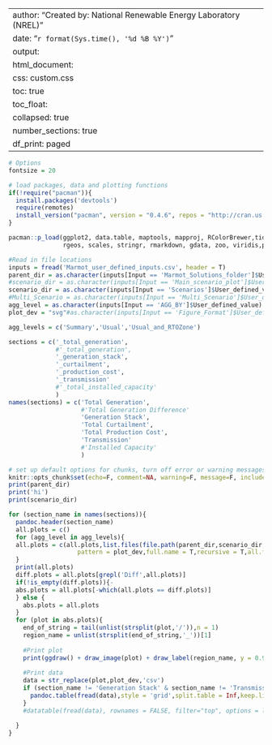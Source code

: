 
---
author: "Created by: National Renewable Energy Laboratory (NREL)"
date: "`r format(Sys.time(), '%d %B %Y')`"
output:
  html_document:
    css: custom.css
    toc: true
    toc_float:
      collapsed: true
    number_sections: true
    df_print: paged
---

```r

# Options
fontsize = 20

# load packages, data and plotting functions
if(!require("pacman")){
  install.packages('devtools')
  require(remotes)
  install_version("pacman", version = "0.4.6", repos = "http://cran.us.r-project.org")
}

pacman::p_load(ggplot2, data.table, maptools, mapproj, RColorBrewer,tidyverse,magick,cowplot,DT,
               rgeos, scales, stringr, rmarkdown, gdata, zoo, viridis,png,grid,dplyr,highlight,pander)

#Read in file locations
inputs = fread('Marmot_user_defined_inputs.csv', header = T)
parent_dir = as.character(inputs[Input == 'Marmot_Solutions_folder']$User_defined_value)
#scenario_dir = as.character(inputs[Input == 'Main_scenario_plot']$User_defined_value)
scenario_dir = as.character(inputs[Input == 'Scenarios']$User_defined_value)
#Multi_Scenario = as.character(inputs[Input == 'Multi_Scenario']$User_defined_value)
agg_level = as.character(inputs[Input == 'AGG_BY']$User_defined_value)
plot_dev = "svg"#as.character(inputs[Input == 'Figure_Format']$User_defined_value)

agg_levels = c('Summary','Usual','Usual_and_RTOZone')

sections = c('_total_generation',
             #'_total_generation',
             '_generation_stack',
             '_curtailment',
             '_production_cost',
             '_transmission'
             #'_total_installed_capacity'
             )
names(sections) = c('Total Generation',
                    #'Total Generation Difference'
                    'Generation Stack',
                    'Total Curtailment',
                    'Total Production Cost',
                    'Transmission'
                    #'Installed Capacity'
                    )

# set up default options for chunks, turn off error or warning messages
knitr::opts_chunk$set(echo=F, comment=NA, warning=F, message=F, include=T,dev='svg', cache = F, fig.width = 20,results = 'asis',out.width = "100%", fig.asp = 0.675)
print(parent_dir)
print('hi')
print(scenario_dir)
```


```r
for (section_name in names(sections)){
  pandoc.header(section_name)
  all.plots = c()
  for (agg_level in agg_levels){
  all.plots = c(all.plots,list.files(file.path(parent_dir,scenario_dir,'Figures_Output',paste0(agg_level,sections[section_name])),
                   pattern = plot_dev,full.name = T,recursive = T,all.files = T))
  }
  print(all.plots)
  diff.plots = all.plots[grepl('Diff',all.plots)]
  if(!is_empty(diff.plots)){-
  abs.plots = all.plots[-which(all.plots == diff.plots)]
  } else {
    abs.plots = all.plots
  }
  for (plot in abs.plots){
    end_of_string = tail(unlist(strsplit(plot,'/')),n = 1)
    region_name = unlist(strsplit(end_of_string,'_'))[1]
  
    #Print plot
    print(ggdraw() + draw_image(plot) + draw_label(region_name, y = 0.975, fontfamily = "serif", size = 48))
  
    #Print data
    data = str_replace(plot,plot_dev,'csv')
    if (section_name != 'Generation Stack' & section_name != 'Transmission'){
      pandoc.table(fread(data),style = 'grid',split.table = Inf,keep.line.breaks = T)
    }
    #datatable(fread(data), rownames = FALSE, filter="top", options = list(pageLength = length(Multi_Scenario), scrollX=T))

  }
}
```

<!-- # Generation {.tabset} -->
<!-- ## Total Generation -->
<!-- ```{r total generation, out.width = "50%", fig.asp = 0.675} -->
<!-- # %%%%%%%%%%%%%%%%%%%%%%%%%%%%%%%%%%%%%%%%%%%%%%%%%%%%%%%%%%%%%%%%%%%%%%%%%% -->
<!-- all.plots = list.files(file.path(parent_dir,scenario_dir,'Figures_Output',paste0(agg_level,'_total_generation')), -->
<!--                    pattern = plot_dev,full.name = T,recursive = T,all.files = T) -->
<!-- diff.plots = all.plots[grepl('Diff',all.plots)] -->
<!-- abs.plots = all.plots[-which(all.plots == diff.plots)] -->
<!-- for (plot in abs.plots){ -->
<!--   end_of_string = tail(unlist(strsplit(plot,'/')),n = 1) -->
<!--   region_name = unlist(strsplit(end_of_string,'_'))[1] -->

<!--   #Print dlot -->
<!--   print(ggdraw() + draw_image(plot) + draw_label(region_name, y = 0.975, fontfamily = "serif", size = 48)) -->

<!--   #Print data -->
<!--   data = str_replace(plot,plot_dev,'csv') -->
<!--   print(fread(data)) -->
<!--   #datatable(fread(data), rownames = FALSE, filter="top", options = list(pageLength = length(Multi_Scenario), scrollX=T)) -->
<!-- } -->
<!-- # %%%%%%%%%%%%%%%%%%%%%%%%%%%%%%%%%%%%%%%%%%%%%%%%%%%%%%%%%%%%%%%%%%%%%%%%%% -->
<!-- ``` -->

<!-- ## Total Generation Difference -->
<!-- ```{r total generation difference, out.width = "50%", fig.asp = 0.675} -->
<!-- # %%%%%%%%%%%%%%%%%%%%%%%%%%%%%%%%%%%%%%%%%%%%%%%%%%%%%%%%%%%%%%%%%%%%%%%%%% -->
<!-- for (plot in diff.plots){ -->
<!--   end_of_string = tail(unlist(strsplit(plot,'/')),n = 1) -->
<!--   region_name = unlist(strsplit(end_of_string,'_'))[1] -->
<!--   print(ggdraw() + draw_image(plot) + draw_label(region_name, y = 0.975, fontfamily = "serif", size = 48)) -->

<!--   #Print data -->
<!--   data = str_replace(plot,plot_dev,'csv') -->
<!--   print(fread(data)) -->
<!-- } -->
<!-- # %%%%%%%%%%%%%%%%%%%%%%%%%%%%%%%%%%%%%%%%%%%%%%%%%%%%%%%%%%%%%%%%%%%%%%%%%% -->
<!-- ``` -->

<!-- ## Generation Stacks -->
<!-- ```{r stacked-generation, out.width = "50%", fig.asp = 1.1} -->
<!-- # %%%%%%%%%%%%%%%%%%%%%%%%%%%%%%%%%%%%%%%%%%%%%%%%%%%%%%%%%%%%%%%%%%%%%%%%%% -->
<!--  plots_subdir = paste0(interconnection_dir,'Gen_Stack') -->
<!--  #Alternate stacked and unstacked plots, so they can be showed side by side for each superzone/interconnection. -->
<!--  for (interconnection in interconnections){ -->
<!--    img_fn_stacked = paste0(plots_subdir,'/',interconnection,'_Stacked_Gen.png') -->
<!--    img_fn_unstacked = paste0(plots_subdir,'/',interconnection,'_Unstacked_Gen.png') -->
<!--    if (img_fn_stacked %in% list.files(plots_subdir, full.names = T)){ -->
<!--                     print(ggdraw() + -->
<!--                     draw_image(img_fn_stacked) + -->
<!--                     draw_label(interconnection, y = 0.985, x = 1, hjust = 1, fontfamily = 'serif', size = 24) + -->
<!--                     theme(plot.margin = unit(c(1,0,1,0), "cm"))) } else {  message(paste0(img_fn_stacked,' not found.')) } -->

<!--    if (img_fn_unstacked %in% list.files(plots_subdir, full.names = T)){print(ggdraw() + -->
<!--                                                                           draw_image(img_fn_unstacked) + -->
<!--                                                                           theme(plot.margin = unit(c(1,0,1,0), "cm"))) } -->
<!--    else {message(paste0(img_fn_unstacked,' not found.'))} -->
<!--   } -->
<!-- # %%%%%%%%%%%%%%%%%%%%%%%%%%%%%%%%%%%%%%%%%%%%%%%%%%%%%%%%%%%%%%%%%%%%%%%%%% -->
<!-- ``` -->

<!-- ### By Zone -->
<!-- ```{r stacked-generation zone, out.width = "50%", fig.asp = 1.1} -->
<!-- # %%%%%%%%%%%%%%%%%%%%%%%%%%%%%%%%%%%%%%%%%%%%%%%%%%%%%%%%%%%%%%%%%%%%%%%%%% -->
<!-- plots_subdir = paste0(zone_dir,'Gen_Stack') -->
<!-- for (region in regions){ -->
<!--   img_fn_stacked = paste0(plots_subdir,'/',region,'_Stacked_Gen.png') -->
<!--   img_fn_unstacked = paste0(plots_subdir,'/',region,'_Unstacked_Gen.png') -->
<!--   if (img_fn_stacked %in% list.files(plots_subdir, full.names = T)){ -->
<!--     print(ggdraw() + -->
<!--       draw_image(img_fn_stacked) + -->
<!--       draw_label(region, y = 0.985, x = 1, hjust = 1, fontfamily = 'serif', size = 24) + -->
<!--       theme(plot.margin = unit(c(1,0,1,0), "cm"))) -->
<!--     } else {message(paste0(img_fn_stacked,' not found.'))} -->
<!--   if (img_fn_unstacked %in% list.files(plots_subdir, full.names = T)){ -->
<!--   print(ggdraw() + -->
<!--     draw_image(img_fn_unstacked) + -->
<!--     theme(plot.margin = unit(c(1,0,1,0), "cm"))) -->
<!--     } else {message(paste0(img_fn_unstacked,' not found.'))} -->
<!--   } -->
<!-- # %%%%%%%%%%%%%%%%%%%%%%%%%%%%%%%%%%%%%%%%%%%%%%%%%%%%%%%%%%%%%%%%%%%%%%%%%% -->
<!-- ``` -->

<!-- ## Committed Capacity -->
<!-- ### By Interconnection -->
<!-- ```{r committed-capacity interconnection, out.width = "100%", fig.asp = 0.675} -->
<!-- # %%%%%%%%%%%%%%%%%%%%%%%%%%%%%%%%%%%%%%%%%%%%%%%%%%%%%%%%%%%%%%%%%%%%%%%%%% -->
<!-- plots_subdir = paste0(interconnection_dir,'Gen_Stack') -->
<!-- for (interconnection in interconnections){ -->
<!--   img_fn = paste0(plots_subdir,'/',interconnection,'_Committed_Capacity_Stack.png') -->
<!--   if (img_fn %in% list.files(plots_subdir, full.names = T)){ print(ggdraw() + -->
<!--                                                                      draw_image(img_fn) + -->
<!--                                                                      draw_label(interconnection, y = 0.985, fontfamily = "serif", size = 24) + -->
<!--                                                                      theme(plot.margin = unit(c(0.1,0,0.1,0), "cm"))) } -->
<!--      else {message(paste0(img_fn,' not found.'))} -->
<!--   } -->
<!-- # %%%%%%%%%%%%%%%%%%%%%%%%%%%%%%%%%%%%%%%%%%%%%%%%%%%%%%%%%%%%%%%%%%%%%%%%%% -->
<!-- ``` -->

<!-- ### By Zone -->
<!-- ```{r committed-capacity zone, out.width = "100%", fig.asp = 0.675} -->
<!-- # %%%%%%%%%%%%%%%%%%%%%%%%%%%%%%%%%%%%%%%%%%%%%%%%%%%%%%%%%%%%%%%%%%%%%%%%%% -->
<!-- plots_subdir = paste0(zone_dir,'Gen_Stack') -->
<!-- for (region in regions){ -->
<!--   img_fn = paste0(plots_subdir,'/',region,'_Committed_Capacity_Stack.png') -->
<!--   if (img_fn %in% list.files(plots_subdir, full.names = T)){ print(ggdraw() + -->
<!--                                                                      draw_image(img_fn) + -->
<!--                                                                      draw_label(region, y = 0.985, fontfamily = "serif", size = 24) + -->
<!--                                                                      theme(plot.margin = unit(c(0.1,0,0.1,0), "cm"))) } -->
<!--      else {message(paste0(img_fn,' not found.'))} -->
<!--   } -->
<!-- # %%%%%%%%%%%%%%%%%%%%%%%%%%%%%%%%%%%%%%%%%%%%%%%%%%%%%%%%%%%%%%%%%%%%%%%%%% -->
<!-- ``` -->


<!-- ## Outage Stacks -->
<!-- ```{r outage-stacks zone, out.width = "100%", fig.asp = 0.675} -->
<!-- # %%%%%%%%%%%%%%%%%%%%%%%%%%%%%%%%%%%%%%%%%%%%%%%%%%%%%%%%%%%%%%%%%%%%%%%%%% -->
<!-- plots_subdir = paste0(zone_dir,'Outage_Stack') -->
<!-- for (region in regions){ -->
<!--   img_fn = paste0(plots_subdir,'/',region,'_Capacity_Out_Stacked.png') -->
<!--   if (img_fn %in% list.files(plots_subdir, full.names = T)){ print(ggdraw() + -->
<!--                                                                      draw_image(img_fn) + -->
<!--                                                                      draw_label(region, y = 0.985, fontfamily = "serif", size = 24) + -->
<!--                                                                      theme(plot.margin = unit(c(0.1,0,0.1,0), "cm"))) } -->
<!--      else {message(paste0(img_fn,' not found.'))} -->
<!--   } -->
<!-- # %%%%%%%%%%%%%%%%%%%%%%%%%%%%%%%%%%%%%%%%%%%%%%%%%%%%%%%%%%%%%%%%%%%%%%%%%% -->
<!-- ``` -->

<!-- ## Thermal Capacity Reserves -->
<!-- ### By Interconnection -->
<!-- ```{r thermal-cap-reserves interconnection, out.width = "100%", fig.asp = 0.675} -->
<!-- # %%%%%%%%%%%%%%%%%%%%%%%%%%%%%%%%%%%%%%%%%%%%%%%%%%%%%%%%%%%%%%%%%%%%%%%%%% -->
<!-- plots_subdir = paste0(interconnection_dir,'Thermal_Capacity_Reserves') -->
<!-- for (interconnection in interconnections){ -->
<!--   img_fn = paste0(plots_subdir,'/',interconnection,'_Thermal_Capacity_Reserves.png') -->
<!--   if (img_fn %in% list.files(plots_subdir, full.names = T)){ print(ggdraw() + -->
<!--                                                                      draw_image(img_fn) + -->
<!--                                                                      draw_label(interconnection, y = 0.985, fontfamily = "serif", size = 24) + -->
<!--                                                                      theme(plot.margin = unit(c(0.75,0,0.75,0), "cm"))) } -->
<!--      else {message(paste0(img_fn,' not found.'))} -->
<!--   } -->
<!-- # %%%%%%%%%%%%%%%%%%%%%%%%%%%%%%%%%%%%%%%%%%%%%%%%%%%%%%%%%%%%%%%%%%%%%%%%%% -->
<!-- ``` -->

<!-- ### By Zone -->
<!-- ```{r thermal-cap-reserves zone, out.width = "100%", fig.asp = 0.675} -->
<!-- # %%%%%%%%%%%%%%%%%%%%%%%%%%%%%%%%%%%%%%%%%%%%%%%%%%%%%%%%%%%%%%%%%%%%%%%%%% -->
<!-- plots_subdir = paste0(zone_dir,'Thermal_Capacity_Reserves') -->
<!-- for (region in regions){ -->
<!--   img_fn = paste0(plots_subdir,'/',region,'_Thermal_Capacity_Reserves.png') -->
<!--   if (img_fn %in% list.files(plots_subdir, full.names = T)){ print(ggdraw() + -->
<!--                                                                      draw_image(img_fn) + -->
<!--                                                                      draw_label(region, y = 0.985, fontfamily = "serif", size = 24) + -->
<!--                                                                      theme(plot.margin = unit(c(0.1,0,0.1,0), "cm"))) } -->
<!--      else {message(paste0(img_fn,' not found.'))} -->
<!--   } -->
<!-- # %%%%%%%%%%%%%%%%%%%%%%%%%%%%%%%%%%%%%%%%%%%%%%%%%%%%%%%%%%%%%%%%%%%%%%%%%% -->
<!-- ``` -->

<!-- *** -->

<!-- # Transmission -->
<!-- ## Net Export -->
<!-- ### By Interconnection -->
<!-- ```{r Net export interconnection, out.width = "50%", fig.asp = 0.675} -->
<!-- # %%%%%%%%%%%%%%%%%%%%%%%%%%%%%%%%%%%%%%%%%%%%%%%%%%%%%%%%%%%%%%%%%%%%%%%%%% -->
<!-- plots_subdir = paste0(interconnection_dir,'Transmission') -->
<!-- for (interconnection in interconnections){ -->
<!--   img_fn = paste0(plots_subdir,'/',interconnection,'_Net_Export.png') -->
<!--   if (img_fn %in% list.files(plots_subdir, full.names = T)){ print(ggdraw() + draw_image(img_fn) + draw_label(interconnection, y = 0.975,fontfamily = "serif", size = 24) + -->
<!--                                                                       theme(plot.margin = unit(c(0.75,0,0.75,0), "cm"))) } -->
<!--      else {message(paste0(img_fn,' not found.'))} -->
<!-- } -->
<!-- # %%%%%%%%%%%%%%%%%%%%%%%%%%%%%%%%%%%%%%%%%%%%%%%%%%%%%%%%%%%%%%%%%%%%%%%%%% -->
<!-- ``` -->

<!-- ### By Zone -->
<!-- ```{r Net export zone, out.width = "50%", fig.asp = 0.675} -->
<!-- # %%%%%%%%%%%%%%%%%%%%%%%%%%%%%%%%%%%%%%%%%%%%%%%%%%%%%%%%%%%%%%%%%%%%%%%%%% -->
<!-- plots_subdir = paste0(zone_dir,'Transmission') -->
<!-- for (region in regions){ -->
<!--   img_fn = paste0(plots_subdir,'/',region,'_Net_Export.png') -->
<!--   if (img_fn %in% list.files(plots_subdir, full.names = T)){ print(ggdraw() + draw_image(img_fn) + draw_label(region, y = 0.975,fontfamily = "serif", size = 24) + -->
<!--                                                                       theme(plot.margin = unit(c(0.75,0,0.75,0), "cm"))) } -->
<!--      else {message(paste0(img_fn,' not found.'))} -->
<!-- } -->
<!-- # %%%%%%%%%%%%%%%%%%%%%%%%%%%%%%%%%%%%%%%%%%%%%%%%%%%%%%%%%%%%%%%%%%%%%%%%%% -->
<!-- ``` -->

<!-- ## Zonal Interchange -->
<!-- ```{r Zonal Interchange zone, out.width = "100%", fig.asp = 0.675} -->
<!-- # %%%%%%%%%%%%%%%%%%%%%%%%%%%%%%%%%%%%%%%%%%%%%%%%%%%%%%%%%%%%%%%%%%%%%%%%%% -->
<!-- plots_subdir = paste0(zone_dir,'Transmission') -->
<!-- for (region in regions){ -->
<!--   img_fn = paste0(plots_subdir,'/',region,'_Zone-Zone_Net_Interchange.png') -->
<!--   if (img_fn %in% list.files(plots_subdir, full.names = T)){ print(ggdraw() + -->
<!--                                                                      draw_image(img_fn) + -->
<!--                                                                      draw_label(region, y = 0.985,fontfamily = "serif", size = 24) + -->
<!--                                                                      theme(plot.margin = unit(c(0.1,0,0.1,0), "cm"))) } -->
<!--      else {message(paste0(img_fn,' not found.'))} -->
<!-- } -->
<!-- # %%%%%%%%%%%%%%%%%%%%%%%%%%%%%%%%%%%%%%%%%%%%%%%%%%%%%%%%%%%%%%%%%%%%%%%%%% -->
<!-- ``` -->

<!-- ## Line Utilization -->
<!-- ### By Interconnection -->
<!-- ```{r line utilinterconnection, out.width = "50%", fig.asp = 0.675} -->
<!-- # %%%%%%%%%%%%%%%%%%%%%%%%%%%%%%%%%%%%%%%%%%%%%%%%%%%%%%%%%%%%%%%%%%%%%%%%%% -->
<!-- plots_subdir = paste0(interconnection_dir,'Transmission') -->
<!-- for (interconnection in interconnections){ -->
<!--   img_fn = paste0(plots_subdir,'/',interconnection,'_Line_Utilization_Time_Series.png') -->
<!--   if (img_fn %in% list.files(plots_subdir, full.names = T)){ print(ggdraw() + draw_image(img_fn) + draw_label(interconnection, y = 0.975,fontfamily = "serif", size = 24) + -->
<!--                                                                       theme(plot.margin = unit(c(0.75,0,0.75,0), "cm"))) } -->
<!--      else {message(paste0(img_fn,' not found.'))} -->
<!-- } -->
<!-- # %%%%%%%%%%%%%%%%%%%%%%%%%%%%%%%%%%%%%%%%%%%%%%%%%%%%%%%%%%%%%%%%%%%%%%%%%% -->
<!-- ``` -->

<!-- ### By Zone -->
<!-- ```{r line util zone, out.width = "50%", fig.asp = 0.675} -->
<!-- # %%%%%%%%%%%%%%%%%%%%%%%%%%%%%%%%%%%%%%%%%%%%%%%%%%%%%%%%%%%%%%%%%%%%%%%%%% -->
<!-- plots_subdir = paste0(zone_dir,'Transmission') -->
<!-- for (region in regions){ -->
<!--   img_fn = paste0(plots_subdir,'/',region,'_Line_Utilization_Time_Series.png') -->
<!--   if (img_fn %in% list.files(plots_subdir, full.names = T)){ print(ggdraw() + draw_image(img_fn) + draw_label(region, y = 0.975,fontfamily = "serif", size = 24) + -->
<!--                                                                       theme(plot.margin = unit(c(0.75,0,0.75,0), "cm"))) } -->
<!--      else {message(paste0(img_fn,' not found.'))} -->
<!-- } -->
<!-- # %%%%%%%%%%%%%%%%%%%%%%%%%%%%%%%%%%%%%%%%%%%%%%%%%%%%%%%%%%%%%%%%%%%%%%%%%% -->
<!-- ``` -->

<!-- ## Line Violations -->
<!-- ### By Interconnection -->
<!-- ```{r line viol interconnection summary, out.width = "50%", fig.asp = 0.675} -->
<!-- # %%%%%%%%%%%%%%%%%%%%%%%%%%%%%%%%%%%%%%%%%%%%%%%%%%%%%%%%%%%%%%%%%%%%%%%%%% -->
<!-- plots_subdir = paste0(interconnection_dir,'Transmission') -->
<!-- img_fn = paste0(plots_subdir,'/Line_Violations_Totals.png') -->
<!-- if (img_fn %in% list.files(plots_subdir, full.names = T)){ print(ggdraw() + draw_image(img_fn) + draw_label('Summary', y = 0.975,fontfamily = "serif", size = 24) + -->
<!--                                                                       theme(plot.margin = unit(c(0.75,0,0.75,0), "cm"))) } else {message(paste0(img_fn,' not found.'))} -->
<!-- # %%%%%%%%%%%%%%%%%%%%%%%%%%%%%%%%%%%%%%%%%%%%%%%%%%%%%%%%%%%%%%%%%%%%%%%%%% -->
<!-- ``` -->

<!-- ```{r line viol interconnection, out.width = "50%", fig.asp = 0.675} -->
<!-- # %%%%%%%%%%%%%%%%%%%%%%%%%%%%%%%%%%%%%%%%%%%%%%%%%%%%%%%%%%%%%%%%%%%%%%%%%% -->
<!-- plots_subdir = paste0(interconnection_dir,'Transmission') -->
<!-- for (interconnection in interconnections){ -->
<!--   img_fn = paste0(plots_subdir,'/',interconnection,'_Line_Violations_Time_Series.png') -->
<!--   if (img_fn %in% list.files(plots_subdir, full.names = T)){ print(ggdraw() + draw_image(img_fn) + draw_label('Summary', y = 0.975,fontfamily = "serif", size = 24) + theme(plot.margin = unit(c(0.75,0,0.75,0), "cm"))) } else {message(paste0(img_fn,' not found.'))} -->
<!-- } -->
<!-- # %%%%%%%%%%%%%%%%%%%%%%%%%%%%%%%%%%%%%%%%%%%%%%%%%%%%%%%%%%%%%%%%%%%%%%%%%% -->
<!-- ``` -->

<!-- ### By Zone -->
<!-- ```{r line viol zone summary, out.width = "50%", fig.asp = 0.675} -->
<!-- # %%%%%%%%%%%%%%%%%%%%%%%%%%%%%%%%%%%%%%%%%%%%%%%%%%%%%%%%%%%%%%%%%%%%%%%%%% -->
<!-- plots_subdir = paste0(zone_dir,'Transmission') -->
<!-- img_fn = paste0(plots_subdir,'/Line_Violations_Totals.png') -->
<!-- if (img_fn %in% list.files(plots_subdir, full.names = T)){ print(ggdraw() + draw_image(img_fn) + draw_label(region, y = 0.975,fontfamily = "serif", size = 24) + -->
<!--                                                                       theme(plot.margin = unit(c(0.75,0,0.75,0), "cm"))) } else {message(paste0(img_fn,' not found.'))} -->

<!-- # %%%%%%%%%%%%%%%%%%%%%%%%%%%%%%%%%%%%%%%%%%%%%%%%%%%%%%%%%%%%%%%%%%%%%%%%%% -->
<!-- ``` -->

<!-- ```{r line viol zone, out.width = "50%", fig.asp = 0.675} -->
<!-- # %%%%%%%%%%%%%%%%%%%%%%%%%%%%%%%%%%%%%%%%%%%%%%%%%%%%%%%%%%%%%%%%%%%%%%%%%% -->
<!-- plots_subdir = paste0(zone_dir,'Transmission') -->
<!-- for (region in regions){ -->
<!--   img_fn = paste0(plots_subdir,'/',region,'_Line_Violations_Time_Series.png') -->
<!--   if (img_fn %in% list.files(plots_subdir, full.names = T)){ print(ggdraw() + draw_image(img_fn) + draw_label(region, y = 0.975,fontfamily = "serif", size = 24) + -->
<!--                                                                       theme(plot.margin = unit(c(0.75,0,0.75,0), "cm"))) } else {message(paste0(img_fn,' not found.'))} -->
<!-- } -->
<!-- # %%%%%%%%%%%%%%%%%%%%%%%%%%%%%%%%%%%%%%%%%%%%%%%%%%%%%%%%%%%%%%%%%%%%%%%%%% -->
<!-- ``` -->

<!-- *** -->

<!-- # Thermal and Hydro Unit Analysis -->
<!-- ## Capacity Factor (average output for all hours) -->
<!-- ### By Interconnection -->
<!-- ```{r capacity-factor interconnection, out.width = "50%", fig.asp = 0.675} -->
<!-- # %%%%%%%%%%%%%%%%%%%%%%%%%%%%%%%%%%%%%%%%%%%%%%%%%%%%%%%%%%%%%%%%%%%%%%%%%% -->
<!-- plots_subdir = paste0(interconnection_dir,'Capacity_Factor') -->
<!-- for (interconnection in interconnections){ -->
<!--   img_fn = paste0(plots_subdir,'/',interconnection,'_Capacity_Factor.png') -->
<!--   if (img_fn %in% list.files(plots_subdir, full.names = T)){ print(ggdraw() + draw_image(img_fn) + draw_label(interconnection, y = 0.975, fontfamily = "serif", size = 24)) } else {message(paste0(img_fn,' not found.'))} -->
<!-- } -->
<!-- # %%%%%%%%%%%%%%%%%%%%%%%%%%%%%%%%%%%%%%%%%%%%%%%%%%%%%%%%%%%%%%%%%%%%%%%%%% -->
<!-- ``` -->

<!-- ### By Zone -->
<!-- ```{r capacity-factor zone, out.width = "50%", fig.asp = 0.675} -->
<!-- # %%%%%%%%%%%%%%%%%%%%%%%%%%%%%%%%%%%%%%%%%%%%%%%%%%%%%%%%%%%%%%%%%%%%%%%%%% -->
<!-- plots_subdir = paste0(zone_dir,'Capacity_Factor') -->
<!-- for (region in regions){ -->
<!--   img_fn = paste0(plots_subdir,'/',region,'_Capacity_Factor.png') -->
<!--   if (img_fn %in% list.files(plots_subdir, full.names = T)){ print(ggdraw() + draw_image(img_fn) + draw_label(region, y = 0.975, fontfamily = "serif", size = 24)) } else {message(paste0(img_fn,' not found.'))} -->
<!-- } -->
<!-- # %%%%%%%%%%%%%%%%%%%%%%%%%%%%%%%%%%%%%%%%%%%%%%%%%%%%%%%%%%%%%%%%%%%%%%%%%% -->
<!-- ``` -->

<!-- ## Average Output When Committed -->
<!-- ### By Interconnection -->
<!-- ```{r Average-Capacity-Out-When-Committed interconnection, out.width = "50%", fig.asp = 0.675} -->
<!-- # %%%%%%%%%%%%%%%%%%%%%%%%%%%%%%%%%%%%%%%%%%%%%%%%%%%%%%%%%%%%%%%%%%%%%%%%%% -->
<!-- plots_subdir = paste0(interconnection_dir,'Capacity_Factor') -->
<!-- for (interconnection in interconnections){ -->
<!--   img_fn = paste0(plots_subdir,'/',interconnection,'_Avg_Out_Committed.png') -->
<!--   if (img_fn %in% list.files(plots_subdir, full.names = T)){ print(ggdraw() + draw_image(img_fn) + draw_label(interconnection, y = 0.975, fontfamily = "serif", size = 24)) } else {message(paste0(img_fn,' not found.'))} -->
<!-- } -->
<!-- # %%%%%%%%%%%%%%%%%%%%%%%%%%%%%%%%%%%%%%%%%%%%%%%%%%%%%%%%%%%%%%%%%%%%%%%%%% -->
<!-- ``` -->

<!-- ### By Zone -->
<!-- ```{r Average-Capacity-Out-When-Committed zone, out.width = "50%", fig.asp = 0.675} -->
<!-- # %%%%%%%%%%%%%%%%%%%%%%%%%%%%%%%%%%%%%%%%%%%%%%%%%%%%%%%%%%%%%%%%%%%%%%%%%% -->
<!-- plots_subdir = paste0(zone_dir,'Capacity_Factor') -->
<!-- for (region in regions){ -->
<!--   img_fn = paste0(plots_subdir,'/',region,'_Avg_Out_Committed.png') -->
<!--   if (img_fn %in% list.files(plots_subdir, full.names = T)){ print(ggdraw() + draw_image(img_fn) + draw_label(region, y = 0.975, fontfamily = "serif", size = 24)) } else {message(paste0(img_fn,' not found.'))} -->
<!-- } -->
<!-- # %%%%%%%%%%%%%%%%%%%%%%%%%%%%%%%%%%%%%%%%%%%%%%%%%%%%%%%%%%%%%%%%%%%%%%%%%% -->
<!-- ``` -->

<!-- ## Time At Minimum Generation -->
<!-- ### By Interconnection -->
<!-- ```{r Time-at-min-gen interconnection, out.width = "50%", fig.asp = 0.675} -->
<!-- # %%%%%%%%%%%%%%%%%%%%%%%%%%%%%%%%%%%%%%%%%%%%%%%%%%%%%%%%%%%%%%%%%%%%%%%%%% -->
<!-- plots_subdir = paste0(interconnection_dir,'Capacity_Factor') -->
<!-- for (interconnection in interconnections){ -->
<!--   img_fn = paste0(plots_subdir,'/',interconnection,'_Time_at_Min_Gen.png') -->
<!--   if (img_fn %in% list.files(plots_subdir, full.names = T)){ print(ggdraw() + draw_image(img_fn) + draw_label(interconnection, y = 0.975, fontfamily = "serif", size = 24)) } else {message(paste0(img_fn,' not found.'))} -->
<!-- } -->
<!-- # %%%%%%%%%%%%%%%%%%%%%%%%%%%%%%%%%%%%%%%%%%%%%%%%%%%%%%%%%%%%%%%%%%%%%%%%%% -->
<!-- ``` -->

<!-- ### By Zone -->
<!-- ```{r Time-at-min-gen zone, out.width = "50%", fig.asp = 0.675} -->
<!-- # %%%%%%%%%%%%%%%%%%%%%%%%%%%%%%%%%%%%%%%%%%%%%%%%%%%%%%%%%%%%%%%%%%%%%%%%%% -->
<!-- plots_subdir = paste0(zone_dir,'Capacity_Factor') -->
<!-- for (region in regions){ -->
<!--   img_fn = paste0(plots_subdir,'/',region,'_Time_at_Min_Gen.png') -->
<!--   if (img_fn %in% list.files(plots_subdir, full.names = T)){ print(ggdraw() + draw_image(img_fn) + draw_label(region, y = 0.975, fontfamily = "serif", size = 24)) } else {message(paste0(img_fn,' not found.'))} -->
<!-- } -->
<!-- # %%%%%%%%%%%%%%%%%%%%%%%%%%%%%%%%%%%%%%%%%%%%%%%%%%%%%%%%%%%%%%%%%%%%%%%%%% -->
<!-- ``` -->

<!-- ## Capacity Started -->
<!-- ### By Interconnection -->
<!-- ```{r Capacity Started interconnection, out.width = "50%", fig.asp = 0.675} -->
<!-- # %%%%%%%%%%%%%%%%%%%%%%%%%%%%%%%%%%%%%%%%%%%%%%%%%%%%%%%%%%%%%%%%%%%%%%%%%% -->
<!-- plots_subdir = paste0(interconnection_dir,'Ramping') -->
<!-- for (interconnection in interconnections){ -->
<!--   img_fn = paste0(plots_subdir,'/',interconnection,'_Capacity_Started.png') -->
<!--   if (img_fn %in% list.files(plots_subdir, full.names = T)){ print(ggdraw() + draw_image(img_fn) + draw_label(interconnection, y = 0.975, fontfamily = "serif", size = 24)) } else {message(paste0(img_fn,' not found.'))} -->
<!-- } -->
<!-- # %%%%%%%%%%%%%%%%%%%%%%%%%%%%%%%%%%%%%%%%%%%%%%%%%%%%%%%%%%%%%%%%%%%%%%%%%% -->
<!-- ``` -->

<!-- ### By Zone -->
<!-- ```{r Capacity Started zone, out.width = "50%", fig.asp = 0.675} -->
<!-- # %%%%%%%%%%%%%%%%%%%%%%%%%%%%%%%%%%%%%%%%%%%%%%%%%%%%%%%%%%%%%%%%%%%%%%%%%% -->
<!-- plots_subdir = paste0(zone_dir,'Ramping') -->
<!-- for (region in regions){ -->
<!--   img_fn = paste0(plots_subdir,'/',region,'_Capacity_Started.png') -->
<!--   if (img_fn %in% list.files(plots_subdir, full.names = T)){ print(ggdraw() + draw_image(img_fn) + draw_label(region, y = 0.975, fontfamily = "serif", size = 24)) } else {message(paste0(img_fn,' not found.'))} -->
<!-- } -->
<!-- # %%%%%%%%%%%%%%%%%%%%%%%%%%%%%%%%%%%%%%%%%%%%%%%%%%%%%%%%%%%%%%%%%%%%%%%%%% -->
<!-- ``` -->

<!-- *** -->

<!-- # Installed Capacity -->
<!-- ## By Interconnection -->
<!-- ```{r Installed Capacity interconnection, out.width = "50%", fig.asp = 0.675} -->
<!-- # %%%%%%%%%%%%%%%%%%%%%%%%%%%%%%%%%%%%%%%%%%%%%%%%%%%%%%%%%%%%%%%%%%%%%%%%%% -->
<!-- plots_subdir = paste0(interconnection_dir,'Total_Installed_Capacity') -->
<!-- for (interconnection in interconnections){ -->
<!--   img_fn = paste0(plots_subdir,'/',interconnection,'_Total_Installed_Capacity.png') -->
<!--   if (img_fn %in% list.files(plots_subdir, full.names = T)){ print(ggdraw() + draw_image(img_fn) + draw_label(interconnection, y = 0.975, fontfamily = "serif", size = 24)) } else {message(paste0(img_fn,' not found.'))} -->
<!-- } -->
<!-- # %%%%%%%%%%%%%%%%%%%%%%%%%%%%%%%%%%%%%%%%%%%%%%%%%%%%%%%%%%%%%%%%%%%%%%%%%% -->
<!-- ``` -->

<!-- ## By Zone -->
<!-- ```{r Installed Capacity zone, out.width = "50%", fig.asp = 0.675} -->
<!-- # %%%%%%%%%%%%%%%%%%%%%%%%%%%%%%%%%%%%%%%%%%%%%%%%%%%%%%%%%%%%%%%%%%%%%%%%%% -->
<!-- plots_subdir = paste0(zone_dir,'Total_Installed_Capacity') -->
<!-- for (region in regions){ -->
<!--   img_fn = paste0(plots_subdir,'/',region,'_Total_Installed_Capacity.png') -->
<!--   if (img_fn %in% list.files(plots_subdir, full.names = T)){ print(ggdraw() + draw_image(img_fn) + draw_label(region, y = 0.975, fontfamily = "serif", size = 24)) } else {message(paste0(img_fn,' not found.'))} -->
<!-- } -->
<!-- # %%%%%%%%%%%%%%%%%%%%%%%%%%%%%%%%%%%%%%%%%%%%%%%%%%%%%%%%%%%%%%%%%%%%%%%%%% -->
<!-- ``` -->

<!-- # Cost -->
<!-- ## Production Cost -->
<!-- ### By Interconnection -->
<!-- ```{r Detailed Generation Cost interconnection, out.width = "50%", fig.asp = 0.675} -->
<!-- # %%%%%%%%%%%%%%%%%%%%%%%%%%%%%%%%%%%%%%%%%%%%%%%%%%%%%%%%%%%%%%%%%%%%%%%%%% -->
<!-- plots_subdir = paste0(interconnection_dir,'Production_Cost') -->
<!-- for (interconnection in interconnections){ -->
<!--   img_fn = paste0(plots_subdir,'/',interconnection,'_Detailed_Production_Cost.png') -->
<!--   if (img_fn %in% list.files(plots_subdir, full.names = T)){ print(ggdraw() + draw_image(img_fn) + draw_label(interconnection, y = 0.975, fontfamily = "serif", size = 24)) } else {message(paste0(img_fn,' not found.'))} -->
<!-- } -->
<!-- # %%%%%%%%%%%%%%%%%%%%%%%%%%%%%%%%%%%%%%%%%%%%%%%%%%%%%%%%%%%%%%%%%%%%%%%%%% -->
<!-- ``` -->

<!-- ### By Zone -->
<!-- ```{r Detailed Generation Cost zone, out.width = "50%", fig.asp = 0.675} -->
<!-- # %%%%%%%%%%%%%%%%%%%%%%%%%%%%%%%%%%%%%%%%%%%%%%%%%%%%%%%%%%%%%%%%%%%%%%%%%% -->
<!-- plots_subdir = paste0(zone_dir,'Production_Cost') -->
<!-- for (region in regions){ -->
<!--   img_fn = paste0(plots_subdir,'/',region,'_Detailed_Production_Cost.png') -->
<!--   if (img_fn %in% list.files(plots_subdir, full.names = T)){ print(ggdraw() + draw_image(img_fn) + draw_label(region, y = 0.975, fontfamily = "serif", size = 24)) } else {message(paste0(img_fn,' not found.'))} -->
<!-- } -->
<!-- # %%%%%%%%%%%%%%%%%%%%%%%%%%%%%%%%%%%%%%%%%%%%%%%%%%%%%%%%%%%%%%%%%%%%%%%%%% -->
<!-- ``` -->

<!-- ## Regional Price -->
<!-- ### By Interconnection -->
<!-- ```{r Regional Price interconnection, out.width = "100%", fig.asp = 0.675} -->
<!-- # %%%%%%%%%%%%%%%%%%%%%%%%%%%%%%%%%%%%%%%%%%%%%%%%%%%%%%%%%%%%%%%%%%%%%%%%%% -->
<!-- plots_subdir = paste0(interconnection_dir,'Region_Price') -->
<!-- for (interconnection in interconnections){ -->
<!--   img_fn = paste0(plots_subdir,'/',interconnection,'_Region_Price_Timeseries.png') -->
<!--   if (img_fn %in% list.files(plots_subdir, full.names = T)){ print(ggdraw() + draw_image(img_fn) + draw_label(interconnection, y = 0.975, fontfamily = "serif", size = 24)) } else {message(paste0(img_fn,' not found.'))} -->
<!-- } -->
<!-- # %%%%%%%%%%%%%%%%%%%%%%%%%%%%%%%%%%%%%%%%%%%%%%%%%%%%%%%%%%%%%%%%%%%%%%%%%% -->
<!-- ``` -->

<!-- ### By Zone -->
<!-- ```{r Regional Price zone, out.width = "100%", fig.asp = 0.675} -->
<!-- # %%%%%%%%%%%%%%%%%%%%%%%%%%%%%%%%%%%%%%%%%%%%%%%%%%%%%%%%%%%%%%%%%%%%%%%%%% -->
<!-- plots_subdir = paste0(zone_dir,'Region_Price') -->
<!-- for (region in regions){ -->
<!--   img_fn = paste0(plots_subdir,'/',region,'_Region_Price_Timeseries.png') -->
<!--   if (img_fn %in% list.files(plots_subdir, full.names = T)){ print(ggdraw() + draw_image(img_fn) + draw_label(region, y = 0.975, fontfamily = "serif", size = 24)) } else {message(paste0(img_fn,' not found.'))} -->
<!-- } -->
<!-- # %%%%%%%%%%%%%%%%%%%%%%%%%%%%%%%%%%%%%%%%%%%%%%%%%%%%%%%%%%%%%%%%%%%%%%%%%% -->
<!-- ``` -->